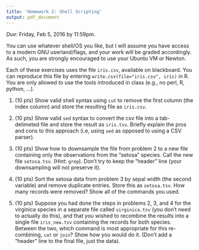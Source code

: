 ```yaml
---
title: 'Homework 2: Shell Scripting'
output: pdf_document
---
```


*Due*: Friday, Feb 5, 2016 by 11:59pm.

You can use whatever shell/OS you like, but I will assume you have access to a modern GNU userland/flags, and your work will be graded accordingly.  As such, you are strongly encouraged to use your Ubuntu VM or Newton.

Each of these exercises uses the file `iris.csv`, available on blackboard.  You can reproduce this file by entering `write.csv(file="iris.csv", iris)` in R.  You are only allowed to use the tools introduced in class (e.g., no perl, R, python, ...).



1. (10 pts) Show valid shell syntax using `cut` to remove the first column (the index column) and store the resulting file as `iris.csv`.



2. (10 pts) Show valid `sed` syntax to convert the csv file into a tab-delimeted file and store the result as `iris.tsv`.  Briefly explain the pros and cons to this approach (i.e, using `sed` as opposed to using a CSV parser).



3. (10 pts) Show how to downsample the file from problem 2 to a new file containing only the observations from the "setosa" species.  Call the new file `setosa.tsv`. (Hint: `grep`).  Don't try to keep the "header" line (your downsampling will not preserve it).



4. (10 pts) Sort the setosa data from problem 3 by sepal width (the second variable) and remove duplicate entries.  Store this as `setosa.tsv`.  How many records were removed?  Show all of the commands you used.



5. (10 pts) Suppose you had done the steps in problems 2, 3, and 4 for the virginica species in a separate file called `virginica.tsv` (you don't need to actually do this), and that you wished to recombine the results into a single file `iris_new.tsv` containing the records for both species.  Between the two, which command is most appropriate for this re-combining, `cat` or `join`?  Show how you would do it.  (Don't add a "header" line to the final file, just the data).

